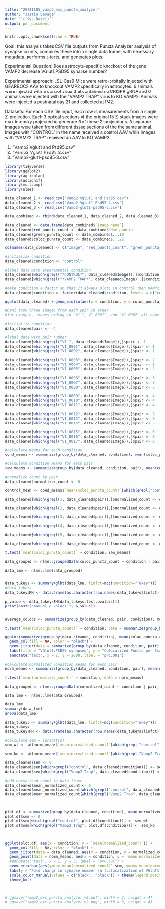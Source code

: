 ```yaml
---
title: "20241105_vamp2_exc_puncta_analyzer"
author: "Justin Savage"
date: "`r Sys.Date()`"
output: pdf_document
---
```


```r
knitr::opts_chunk$set(echo = TRUE)
```

Goal: this analysis takes CSV file outputs from Puncta Analyzer analysis of synapse counts, combines these into a single data frame, with necessary metadata, performs t-tests, and generates plots.

Experimental Question: Does astrocyte-specific knockout of the gene VAMP2 decrease VGlut1/PSD95 synapse number?

Experimental approach: LSL-Cas9 Mice were retro-orbitally injected with GEARBOCS AAV to knockout VAMP2 specifically in astrocytes. 6 animals were injected with a control virus that contained no CRISPR gRNA and 6 animals were injected with the "VAMP2 TRAP" virus to KO VAMP2. Animals were injected a postnatal day 21 and collected at P42.

Datasets:
For each CSV file input, each row is measurements from a single Z-projection. Each 3 optical sections of the original 15 Z-stack images were max intensity projected to generate 5 of these Z-projections. 3 separate images were taken from different tissue sections of the the same animal. Images with "CONTROL" in the name received a control AAV while images with "VAMP2 TRAP" received an AAV to KO VAMP2. 

1. "Vamp2 Vglut1 and Psd95.csv" 
2. "Vamp2-Vglut1 Psd95-2.csv"
3. "Vamp2-glut1-psd95-3.csv"

```r

library(tidyverse)
library(ggplot2)
library(agricolae)
library(ggsignif)
library(multcomp)
library(nlme)

```

```r

data_cleaned_1 <- read_csv("Vamp2 Vglut1 and Psd95.csv")
data_cleaned_2 <- read_csv("Vamp2-Vglut1 Psd95-2.csv")
data_cleaned_3 <- read_csv("Vamp2-glut1-psd95-3.csv")

data_combined <- rbind(data_cleaned_1, data_cleaned_2, data_cleaned_3)

data_cleaned <- data.frame(data_combined$`Image name`)
data_cleaned$red_puncta_count <- data_combined$`Num puncta`
data_cleaned$green_puncta_count <- data_combined$...10
data_cleaned$coloc_puncta_count <- data_combined$...22

colnames(data_cleaned) <- c("Image", "red_puncta_count", "green_puncta_count" , "coloc_puncta_count")

#initialize condition
data_cleaned$condition <- "control"

#label data with experimental condition
data_cleaned[which(grepl("*CONTROL*", data_cleaned$Image)),]$condition <- "control"
data_cleaned[which(grepl("*VAMP2 TRAP*", data_cleaned$Image)),]$condition <- "Vamp2 Trap"

#make condition a factor so that it always plots in control then VAMP2 TRAP order
data_cleaned$condition <- factor(data_cleaned$condition, levels = c("control", "Vamp2 Trap"))
```


```r

ggplot(data_cleaned) + geom_violin(aes(x = condition, y = coloc_puncta_count))

```

```r

#Dani took three images from each pair in order 
#for example, images ending in "V1-", V1_0001", and "V1_0002" all came from pair 1

#initialize condition
data_cleaned$pair <- -1

#label data with pair number
data_cleaned[which(grepl("V1-", data_cleaned$Image)),]$pair <- 1
data_cleaned[which(grepl("V1_0001", data_cleaned$Image)),]$pair <- 1
data_cleaned[which(grepl("V1_0002", data_cleaned$Image)),]$pair <- 1

data_cleaned[which(grepl("V1_0003", data_cleaned$Image)),]$pair <- 2
data_cleaned[which(grepl("V1_0004", data_cleaned$Image)),]$pair <- 2
data_cleaned[which(grepl("V1_0005", data_cleaned$Image)),]$pair <- 2

data_cleaned[which(grepl("V1_0006", data_cleaned$Image)),]$pair <- 3
data_cleaned[which(grepl("V1_0007", data_cleaned$Image)),]$pair <- 3
data_cleaned[which(grepl("V1_0008", data_cleaned$Image)),]$pair <- 3

data_cleaned[which(grepl("V1_0009", data_cleaned$Image)),]$pair <- 4
data_cleaned[which(grepl("V1_0010", data_cleaned$Image)),]$pair <- 4
data_cleaned[which(grepl("V1_0011", data_cleaned$Image)),]$pair <- 4

data_cleaned[which(grepl("V1_0012", data_cleaned$Image)),]$pair <- 5
data_cleaned[which(grepl("V1_0013", data_cleaned$Image)),]$pair <- 5
data_cleaned[which(grepl("V1_0014", data_cleaned$Image)),]$pair <- 5

data_cleaned[which(grepl("V1_0015", data_cleaned$Image)),]$pair <- 6
data_cleaned[which(grepl("V1_0016", data_cleaned$Image)),]$pair <- 6
data_cleaned[which(grepl("V1_0017", data_cleaned$Image)),]$pair <- 6

```



```r

#calculate means for each condition
cond_means <- summarize(group_by(data_cleaned, condition), mean(coloc_puncta_count))

#calculate condition means for each pair
raw_means <- summarize(group_by(data_cleaned, condition, pair), mean(coloc_puncta_count))

#normalize count by pair
data_cleaned$normalized_count <- 0

control_mean <- cond_means$`mean(coloc_puncta_count)`[which(grepl("control", cond_means$condition))]

data_cleaned[which(grepl(1, data_cleaned$pair)),]$normalized_count <- data_cleaned$coloc_puncta_count[which(grepl(1, data_cleaned$pair))]/control_mean

data_cleaned[which(grepl(2, data_cleaned$pair)),]$normalized_count <- data_cleaned$coloc_puncta_count[which(grepl(2, data_cleaned$pair))]/control_mean

data_cleaned[which(grepl(3, data_cleaned$pair)),]$normalized_count <- data_cleaned$coloc_puncta_count[which(grepl(3, data_cleaned$pair))]/control_mean

data_cleaned[which(grepl(4, data_cleaned$pair)),]$normalized_count <- data_cleaned$coloc_puncta_count[which(grepl(4, data_cleaned$pair))]/control_mean

data_cleaned[which(grepl(5, data_cleaned$pair)),]$normalized_count <- data_cleaned$coloc_puncta_count[which(grepl(5, data_cleaned$pair))]/control_mean

data_cleaned[which(grepl(6, data_cleaned$pair)),]$normalized_count <- data_cleaned$coloc_puncta_count[which(grepl(6, data_cleaned$pair))]/control_mean
```


```r

t.test(`mean(coloc_puncta_count)` ~ condition, raw_means)

data_grouped <- nlme::groupedData(coloc_puncta_count ~ condition | pair, data = data_cleaned)

data_lme <- nlme::lme(data_grouped)


data_tukeys <- summary(glht(data_lme, linfct=mcp(condition="Tukey")))
#data_tukeys
data_tukeysPH <- data.frame(as.character(row.names(data_tukeys$linfct)), data_tukeys$test$pvalues)

p_value <- data_tukeysPH$data_tukeys.test.pvalues[1]
print(paste("manual p value: ", p_value))



```


```r

average_colocs <- summarize(group_by(data_cleaned, pair, condition), mean(coloc_puncta_count))

t.test(`mean(coloc_puncta_count)` ~ condition, data = summarize(group_by(data_cleaned, condition, pair), mean(coloc_puncta_count)))

ggplot(summarize(group_by(data_cleaned, condition), mean(coloc_puncta_count)), aes(x = condition, y = `mean(coloc_puncta_count)`)) + 
  geom_col(fill = NA, color = "black") + 
  geom_jitter(data = summarize(group_by(data_cleaned, condition, pair), mean(coloc_puncta_count)), aes(x = condition, y = `mean(coloc_puncta_count)`)) +
  labs(title = "VGlut1/PSD95 synapses", y = "Colocalized Puncta per Image") +
  annotate("text", x = 2, y = 2000, label = "p<0.001")

```




```r

#calculate normalized condition means for each pair
norm_means <- summarize(group_by(data_cleaned, condition, pair), mean(normalized_count))

t.test(`mean(normalized_count)` ~ condition, data = norm_means)

data_grouped <- nlme::groupedData(normalized_count ~ condition | pair, data = data_cleaned)

data_lme <- nlme::lme(data_grouped)

data_lme
summary(data_lme)
anova(data_lme)

data_tukeys <- summary(glht(data_lme, linfct=mcp(condition="Tukey")))
data_tukeys
data_tukeysPH <- data.frame(as.character(row.names(data_tukeys$linfct)), data_tukeys$test$pvalues)

#calculate sem = sd/sqrt(n)
sem_wt <- sd(norm_means$`mean(normalized_count)`[which(grepl("control", norm_means$condition))])/sqrt(length(norm_means$condition[which(grepl("control", norm_means$condition))]))

sem_ko <- sd(norm_means$`mean(normalized_count)`[which(grepl("Vamp2 Trap", norm_means$condition))])/sqrt(length(norm_means$condition[which(grepl("Vamp2 Trap", norm_means$condition))]))

data_cleaned$sem <- 0
data_cleaned$sem[which(grepl("control", data_cleaned$condition))] <- sem_wt
data_cleaned$sem[which(grepl("Vamp2 Trap", data_cleaned$condition))] <- sem_ko

#add normalized count to data frame
data_cleaned$mean_normalized_count <- 0
data_cleaned$mean_normalized_count[which(grepl("control", data_cleaned$condition))] <- mean(data_cleaned$normalized_count[which(grepl("control", data_cleaned$condition))])
data_cleaned$mean_normalized_count[which(grepl("Vamp2 Trap", data_cleaned$condition))] <- mean(data_cleaned$normalized_count[which(grepl("Vamp2 Trap", data_cleaned$condition))])




```


```r

plot.df <- summarize(group_by(data_cleaned, condition), mean(normalized_count))
plot.df$sem <- 0
plot.df$sem[which(grepl("control", plot.df$condition))] <- sem_wt
plot.df$sem[which(grepl("Vamp2 Trap", plot.df$condition))] <- sem_ko



ggplot(plot.df, aes(x = condition, y = `mean(normalized_count)`)) + 
  geom_col(fill = NA, color = "black") + 
  geom_jitter(data = data_cleaned, aes(x = condition, y = normalized_count), color = "darkgray", size = 0.5) +
  geom_point(data = norm_means, aes(x = condition, y = `mean(normalized_count)`), size = 2, position = position_dodge2(0.5), shape = 17) +
  #annotate("text", x = 1, y = 3, label = "p<0.001") +
  geom_errorbar(aes(ymin=`mean(normalized_count)`-sem, ymax=`mean(normalized_count)`+sem), width=.2) +
  labs(y = "Fold change in synapse number \n (colocalization of VGluT1 and PSD95)") +
  scale_color_manual(values = c("black", "black")) + theme(legend.position = "none") + 
  theme_bw()
  


# ggsave("vamp2_exc_puncta_analyzer_v2.pdf", width = 3, height = 4)
# ggsave("vamp2_exc_puncta_analyzer_v2.png", width = 3, height = 4)


```

